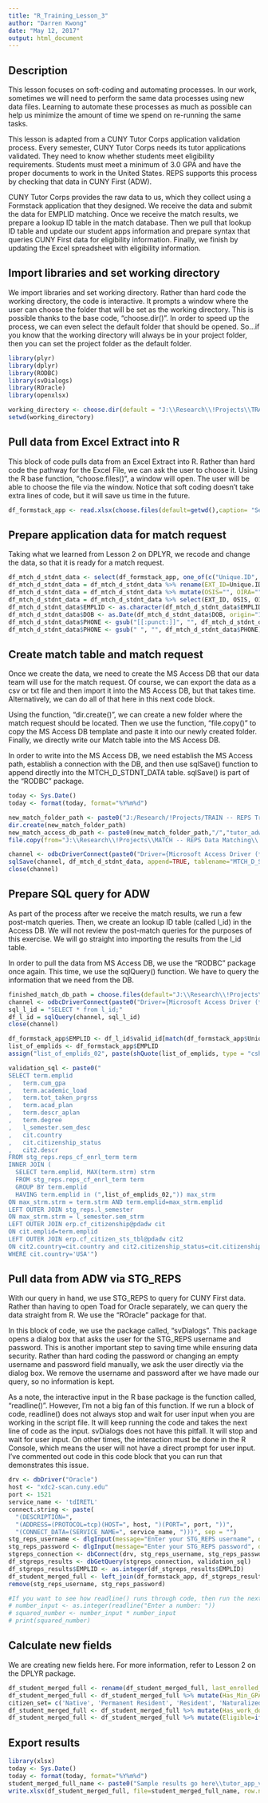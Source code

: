 ---
title: "R_Training_Lesson_3"
author: "Darren Kwong"
date: "May 12, 2017"
output: html_document
---

## Description
This lesson focuses on soft-coding and automating processes. In our work, sometimes we will need to perform the same data processes using new data files. Learning to automate these processes as much as possible can help us minimize the amount of time we spend on re-running the same tasks. 

This lesson is adapted from a CUNY Tutor Corps application validation process. Every semester, CUNY Tutor Corps needs its tutor applications validated. They need to know whether students meet eligibility requirements. Students must meet a minimum of 3.0 GPA and have the proper documents to work in the United States. REPS supports this process by checking that data in CUNY First (ADW).

CUNY Tutor Corps provides the raw data to us, which they collect using a Formstack application that they designed. We receive the data and submit the data for EMPLID matching. Once we receive the match results, we prepare a lookup ID table in the match database. Then we pull that lookup ID table and update our student apps information and prepare syntax that queries CUNY First data for eligibility information. Finally, we finish by updating the Excel spreadsheet with eligibility information.

## Import libraries and set working directory
We import libraries and set working directory. Rather than hard code the working directory, the code is interactive. It prompts a window where the user can choose the folder that will be set as the working directory. This is possible thanks to the base code, "choose.dir()". In order to speed up the process, we can even select the default folder that should be opened. So...if you know that the working directory will always be in your project folder, then you can set the project folder as the default folder.

```{r import library, eval=FALSE}
library(plyr)
library(dplyr)
library(RODBC)
library(svDialogs)
library(ROracle)
library(openxlsx)

working_directory <- choose.dir(default = "J:\\Research\\!Projects\\TRAIN -- REPS Training and PD\\R", caption= "Select working directory folder")
setwd(working_directory)
```

## Pull data from Excel Extract into R
This block of code pulls data from an Excel Extract into R. Rather than hard code the pathway for the Excel File, we can ask the user to choose it. Using the R base function, "choose.files()", a window will open. The user will be able to choose the file via the window. Notice that soft coding doesn't take extra lines of code, but it will save us time in the future.

```{r data pull, eval=FALSE}
df_formstack_app <- read.xlsx(choose.files(default=getwd(),caption= "Select Formstack Excel file", multi= FALSE),detectDates=TRUE)
```

## Prepare application data for match request
Taking what we learned from Lesson 2 on DPLYR, we recode and change the data, so that it is ready for a match request.

```{r, eval=FALSE}
df_mtch_d_stdnt_data <- select(df_formstack_app, one_of(c("Unique.ID", "EMPLID", "Name.(Last)", "Name.(First)", "Date.of.Birth", "Preferred.Phone.Number", "CUNY.Email.Address")))
df_mtch_d_stdnt_data = df_mtch_d_stdnt_data %>% rename(EXT_ID=Unique.ID, LAST_NAME=`Name.(Last)`, FIRST_NAME=`Name.(First)`, DOB=Date.of.Birth, PHONE=Preferred.Phone.Number, EMAIL=CUNY.Email.Address)
df_mtch_d_stdnt_data = df_mtch_d_stdnt_data %>% mutate(OSIS="", OIRA="", SSN="",ADDRESS="",ZIP="")
df_mtch_d_stdnt_data = df_mtch_d_stdnt_data %>% select(EXT_ID, OSIS, OIRA, EMPLID, SSN, LAST_NAME, FIRST_NAME, DOB, ADDRESS, ZIP, PHONE, EMAIL)
df_mtch_d_stdnt_data$EMPLID <- as.character(df_mtch_d_stdnt_data$EMPLID)
df_mtch_d_stdnt_data$DOB <- as.Date(df_mtch_d_stdnt_data$DOB, origin="1899-12-30")
df_mtch_d_stdnt_data$PHONE <- gsub("[[:punct:]]", "", df_mtch_d_stdnt_data$PHONE)
df_mtch_d_stdnt_data$PHONE <- gsub(" ", "", df_mtch_d_stdnt_data$PHONE)
```

## Create match table and match request
Once we create the data, we need to create the MS Access DB that our data team will use for the match request. Of course, we can export the data as a csv or txt file and then import it into the MS Access DB, but that takes time. Alternatively, we can do all of that here in this next code block.

Using the function, "dir.create()", we can create a new folder where the match request should be located. Then we use the function, "file.copy()" to copy the MS Access DB template and paste it into our newly created folder. Finally, we directly write our Match table into the MS Access DB.

In order to write into the MS Access DB, we need establish the MS Access path, establish a connection with the DB, and then use sqlSave() function to append directly into the MTCH_D_STDNT_DATA table. sqlSave() is part of the "RODBC" package.

```{r, eval=FALSE}

today <- Sys.Date()
today <- format(today, format="%Y%m%d")

new_match_folder_path <- paste0("J:/Research/!Projects/TRAIN -- REPS Training and PD/R/Lesson 03 Automating Data Processes/Sample Match Requests/Sample match DBs go here/tutor_sample_request_",today)
dir.create(new_match_folder_path)
new_match_access_db_path <- paste0(new_match_folder_path,"/","tutor_adw_",today,".accdb")
file.copy(from="J:\\Research\\!Projects\\MATCH -- REPS Data Matching\\!Data\\!Template\\output_template_YYYYMMDD.accdb", to=new_match_access_db_path,overwrite= TRUE)

channel <- odbcDriverConnect(paste0("Driver={Microsoft Access Driver (*.mdb, *.accdb)};DBQ=", new_match_access_db_path))
sqlSave(channel, df_mtch_d_stdnt_data, append=TRUE, tablename="MTCH_D_STDNT_DATA", rownames=FALSE)
close(channel)
```

## Prepare SQL query for ADW
As part of the process after we receive the match results, we run a few post-match queries. Then, we create an lookup ID table (called l_id) in the Access DB. We will not review the post-match queries for the purposes of this exercise. We will go straight into importing the results from the l_id table.

In order to pull the data from MS Access DB, we use the "RODBC" package once again. This time, we use the sqlQuery() function. We have to query the information that we need from the DB.

```{r, eval=FALSE}
finished_match_db_path = choose.files(default="J:\\Research\\!Projects\\TRAIN -- REPS Training and PD\\R\\Lesson 03 Automating Data Processes\\Sample Match Requests\\!Sample Finished Match\\*.*", caption="Choose match DB file.")
channel <- odbcDriverConnect(paste0("Driver={Microsoft Access Driver (*.mdb, *.accdb)};DBQ=", finished_match_db_path))
sql_l_id = "SELECT * from l_id;"
df_l_id = sqlQuery(channel, sql_l_id)
close(channel)

df_formstack_app$EMPLID <- df_l_id$valid_id[match(df_formstack_app$Unique.ID, df_l_id$EXT_ID)]
list_of_emplids <- df_formstack_app$EMPLID
assign("list_of_emplids_02", paste(shQuote(list_of_emplids, type = "csh"), collapse=", "))

validation_sql <- paste0("
SELECT term.emplid 
,   term.cum_gpa
,   term.academic_load
,   term.tot_taken_prgrss
,   term.acad_plan
,   term.descr_aplan
,   term.degree
,   l_semester.sem_desc
,   cit.country
,   cit.citizenship_status
,   cit2.descr
FROM stg_reps.reps_cf_enrl_term term 
INNER JOIN (
  SELECT term.emplid, MAX(term.strm) strm
  FROM stg_reps.reps_cf_enrl_term term
  GROUP BY term.emplid
  HAVING term.emplid in (",list_of_emplids_02,")) max_strm
ON max_strm.strm = term.strm AND term.emplid=max_strm.emplid 
LEFT OUTER JOIN stg_reps.l_semester
ON max_strm.strm = l_semester.sem_strm
LEFT OUTER JOIN erp.cf_citizenship@pdadw cit
ON cit.emplid=term.emplid
LEFT OUTER JOIN erp.cf_citizen_sts_tbl@pdadw cit2
ON cit2.country=cit.country and cit2.citizenship_status=cit.citizenship_status
WHERE cit.country='USA'")

```

## Pull data from ADW via STG_REPS
With our query in hand, we use STG_REPS to query for CUNY First data. Rather than having to open Toad for Oracle separately, we can query the data straight from R. We use the "ROracle" package for that.

In this block of code, we use the package called, "svDialogs". This package opens a dialog box that asks the user for the STG_REPS username and password. This is another important step to saving time while ensuring data security. Rather than hard coding the password or changing an empty username and password field manually, we ask the user directly via the dialog box. We remove the username and password after we have made our query, so no information is kept.


As a note, the interactive input in the R base package is the function called, "readline()". However, I'm not a big fan of this function. If we run a block of code, readline() does not always stop and wait for user input when you are working in the script file. It will keep running the code and takes the next line of code as the input. svDialogs does not have this pitfall. It will stop and wait for user input. On other times, the interaction must be done in the R Console, which means the user will not have a direct prompt for user input. I've commented out code in this code block that you can run that demonstrates this issue.

```{r, eval=FALSE}
drv <- dbDriver("Oracle")
host <- "xdc2-scan.cuny.edu"
port <- 1521
service_name <- 'tdIRETL'
connect.string <- paste(
  "(DESCRIPTION=",
  "(ADDRESS=(PROTOCOL=tcp)(HOST=", host, ")(PORT=", port, "))",
  "(CONNECT_DATA=(SERVICE_NAME=", service_name, ")))", sep = "")
stg_reps_username <- dlgInput(message="Enter your STG_REPS username", default="")$res
stg_reps_password <- dlgInput(message="Enter your STG_REPS password", default="")$res
stgreps_connection <- dbConnect(drv, stg_reps_username, stg_reps_password, dbname=connect.string)
df_stgreps_results <- dbGetQuery(stgreps_connection, validation_sql)
df_stgreps_results$EMPLID <- as.integer(df_stgreps_results$EMPLID)
df_student_merged_full <- left_join(df_formstack_app, df_stgreps_results, by="EMPLID")
remove(stg_reps_username, stg_reps_password)

#If you want to see how readline() runs through code, then run the next few lines
# number_input <- as.integer(readline("Enter a number: "))
# squared_number <- number_input * number_input
# print(squared_number)
```

## Calculate new fields
We are creating new fields here. For more information, refer to Lesson 2 on the DPLYR package.

```{r, eval=FALSE}
df_student_merged_full <- rename(df_student_merged_full, last_enrolled_semester=SEM_DESC)
df_student_merged_full <- df_student_merged_full %>% mutate(Has_Min_GPA=if_else(CUM_GPA>=3, 'Yes', if_else(CUM_GPA==3,'N/A','No')))
citizen_set= c('Native', 'Permanent Resident', 'Resident', 'Naturalized', 'Naturaliz.', 'Employment Visa', 'Work Visa')
df_student_merged_full <- df_student_merged_full %>% mutate(Has_work_docs=if_else(DESCR %in% citizen_set, 'Yes', 'No'))
df_student_merged_full <- df_student_merged_full %>% mutate(Eligible=if_else((Has_Min_GPA=='Yes')&(Has_work_docs=='Yes'),'Yes',if_else(Has_Min_GPA=='N/A','N/A','No')))
```

## Export results
```{r, eval=FALSE}
library(xlsx)
today <- Sys.Date()
today <- format(today, format="%Y%m%d")
student_merged_full_name <- paste0("Sample results go here\\tutor_app_validated_sample_",today,".xlsx")
write.xlsx(df_student_merged_full, file=student_merged_full_name, row.names=FALSE)
```